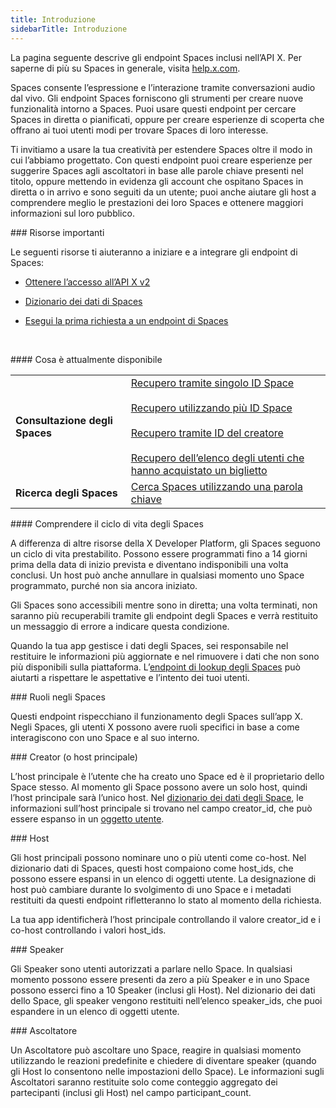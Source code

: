 ```yaml
---
title: Introduzione
sidebarTitle: Introduzione
---
```



La pagina seguente descrive gli endpoint Spaces inclusi nell’API X. Per saperne di più su Spaces in generale, visita [help.x.com](https://help.x.com/en/using-twitter/spaces).

Spaces consente l’espressione e l’interazione tramite conversazioni audio dal vivo. Gli endpoint Spaces forniscono gli strumenti per creare nuove funzionalità intorno a Spaces. Puoi usare questi endpoint per cercare Spaces in diretta o pianificati, oppure per creare esperienze di scoperta che offrano ai tuoi utenti modi per trovare Spaces di loro interesse.

Ti invitiamo a usare la tua creatività per estendere Spaces oltre il modo in cui l’abbiamo progettato. Con questi endpoint puoi creare esperienze per suggerire Spaces agli ascoltatori in base alle parole chiave presenti nel titolo, oppure mettendo in evidenza gli account che ospitano Spaces in diretta o in arrivo e sono seguiti da un utente; puoi anche aiutare gli host a comprendere meglio le prestazioni dei loro Spaces e ottenere maggiori informazioni sul loro pubblico.

<div id="important-resources">
  ### Risorse importanti
</div>

Le seguenti risorse ti aiuteranno a iniziare e a integrare gli endpoint di Spaces:

- [Ottenere l’accesso all’API X v2](/it/x-api/getting-started/getting-access)
- [Dizionario dei dati di Spaces](/it/x-api/fundamentals/data-dictionary#space)
- [Esegui la prima richiesta a un endpoint di Spaces](/it/x-api/spaces/lookup/introduction)

   

<div id="whats-currently-available">
  #### Cosa è attualmente disponibile
</div>

|     |     |
| :--- | :--- |
| **Consultazione degli Spaces** | [Recupero tramite singolo ID Space](/it/x-api/spaces/space-lookup-by-space-id)<br /><br />[Recupero utilizzando più ID Space](/it/x-api/spaces/space-lookup-up-space-ids)<br /><br />[Recupero tramite ID del creatore](/it/x-api/spaces/space-lookup-by-their-creators)<br /><br />[Recupero dell’elenco degli utenti che hanno acquistato un biglietto](/it/x-api/spaces/retrieve-the-list-of-users-who-purchased-a-ticket-to-the-given-space) |
| **Ricerca degli Spaces** | [Cerca Spaces utilizzando una parola chiave](/it/x-api/spaces/search-for-spaces) |

<div id="understanding-the-lifecycle-of-spaces">
  #### Comprendere il ciclo di vita degli Spaces
</div>

A differenza di altre risorse della X Developer Platform, gli Spaces seguono un ciclo di vita prestabilito. Possono essere programmati fino a 14 giorni prima della data di inizio prevista e diventano indisponibili una volta conclusi. Un host può anche annullare in qualsiasi momento uno Space programmato, purché non sia ancora iniziato.

Gli Spaces sono accessibili mentre sono in diretta; una volta terminati, non saranno più recuperabili tramite gli endpoint degli Spaces e verrà restituito un messaggio di errore a indicare questa condizione.

Quando la tua app gestisce i dati degli Spaces, sei responsabile nel restituire le informazioni più aggiornate e nel rimuovere i dati che non sono più disponibili sulla piattaforma. L’[endpoint di lookup degli Spaces](/it/x-api/spaces/lookup/introduction) può aiutarti a rispettare le aspettative e l’intento dei tuoi utenti.
 

<div id="roles-in-spaces">
  ### Ruoli negli Spaces
</div>

Questi endpoint rispecchiano il funzionamento degli Spaces sull’app X. Negli Spaces, gli utenti X possono avere ruoli specifici in base a come interagiscono con uno Space e al suo interno.
 

<div id="creator-or-primary-host">
  ### Creator (o host principale)
</div>

L’host principale è l’utente che ha creato uno Space ed è il proprietario dello Space stesso. Al momento gli Space possono avere un solo host, quindi l’host principale sarà l’unico host. Nel [dizionario dei dati degli Space](/it/x-api/fundamentals/data-dictionary#space), le informazioni sull’host principale si trovano nel campo creator\_id, che può essere espanso in un [oggetto utente](/it/x-api/fundamentals/data-dictionary#user).
 

<div id="hosts">
  ### Host
</div>

Gli host principali possono nominare uno o più utenti come co-host. Nel dizionario dati di Spaces, questi host compaiono come host\_ids, che possono essere espansi in un elenco di oggetti utente. La designazione di host può cambiare durante lo svolgimento di uno Space e i metadati restituiti da questi endpoint rifletteranno lo stato al momento della richiesta.

La tua app identificherà l’host principale controllando il valore creator\_id e i co-host controllando i valori host\_ids.
 

<div id="speaker">
  ### Speaker
</div>

Gli Speaker sono utenti autorizzati a parlare nello Space. In qualsiasi momento possono essere presenti da zero a più Speaker e in uno Space possono esserci fino a 10 Speaker (inclusi gli Host). Nel dizionario dei dati dello Space, gli speaker vengono restituiti nell’elenco speaker\_ids, che puoi espandere in un elenco di oggetti utente.
 

<div id="listener">
  ### Ascoltatore
</div>

Un Ascoltatore può ascoltare uno Space, reagire in qualsiasi momento utilizzando le reazioni predefinite e chiedere di diventare speaker (quando gli Host lo consentono nelle impostazioni dello Space). Le informazioni sugli Ascoltatori saranno restituite solo come conteggio aggregato dei partecipanti (inclusi gli Host) nel campo participant\_count.